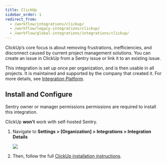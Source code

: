 ```yaml
---
title: ClickUp
sidebar_order: 1
redirect_from:
  - /workflow/integrations/clickup/
  - /workflow/legacy-integrations/clickup/
  - /workflow/global-integrations/integrations/clickup/
---
```


ClickUp’s core focus is about removing frustrations, inefficiencies, and disconnect caused by current project management solutions. You can create an issue in ClickUp from a Sentry issue or link it to an existing issue.

This integration is set up once per organization, and is then usable in all projects. It is maintained and supported by the company that created it. For more details, see [Integration Platform](product/integrations/integration-platform/).

## Install and Configure

<Alert title="Note" level="info">
Sentry owner or manager permissions permissions are required to install this integration. 

ClickUp **won't** work with self-hosted Sentry.
</Alert>

1. Navigate to **Settings > [Organization] > Integrations > Integration Details**

    ![](click-up.png)

2. Then, follow the full [ClickUp installation instructions](https://docs.clickup.com/en/articles/3420285-sentry-io).
